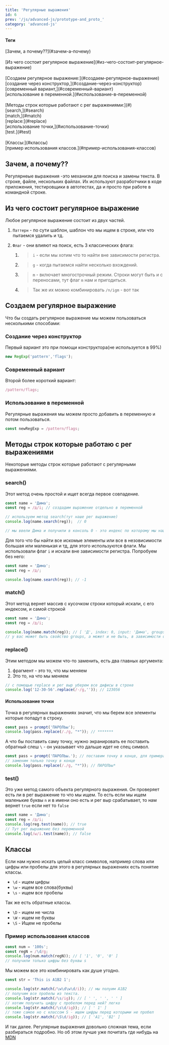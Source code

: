 ```yaml
---
title: 'Регулярные выражения'
id: 6
prev: '/js/advanced-js/prototype-and_proto_'
category: 'advanced-js'
---
```


<div className = 'mdHead'>

#### Теги

<div className = 'tag_js'>[Зачем, а почему??](#зачем-а-почему)</div> <br/>
<div className = 'tag_js'>[Из чего состоит регулярное выражение](#из-чего-состоит-регулярное-выражение)</div> <br/>
<div className = 'tag_js'>[Создаем регулярное выражение:](#создаем-регулярное-выражение)</div>
<div className = 'mini_tag_js'>[создание через конструктор,](#создание-через-конструктор)</div>
<div className = 'mini_tag_js'>[современный вариант,](#современный-вариант)</div>
<div className = 'mini_tag_js'>[использование в переменной.](#использование-в-переменной)</div> <br/>
<div className = 'tag_js'>[Методы строк которые работают с рег выражениями:](#)</div>
<div className = 'mini_tag_js'>[search,](#search)</div>
<div className = 'mini_tag_js'>[match,](#match)</div>
<div className = 'mini_tag_js'>[replace:](#replace)</div>
<div className = 'mini_tag_js'>[использование точки,](#использование-точки)</div>
<div className = 'mini_tag_js'>[test.](#test)</div> <br/>
<div className = 'tag_js'>[Классы:](#классы)</div>
<div className = 'mini_tag_js'>[пример использования классов.](#пример-использования-классов)</div>

</div>

## Зачем, а почему??

Регулярнеые выражения -это механизм для поиска и замены текста. В строке, файле, нескольких файлах.
Их используют разработчики в коде приложения,
тестировщики в автотестах, да и просто при работе в командной строке.

## Из чего состоит регулярное выражение
Любое регулярное выражение состоит из двух частей.

1. `Паттерн` - по сути шаблон, шаблон что мы ищем в строке, или что пытаемся удалить и тд.
2. `Флаг` - они влияют на поиск, есть 3 классических флага:

    1. > `i` - если мы хотим что то найти вне зависимости регистра.

   2. >`g` - когда пытаемся найти несколько вхождений.

   3. > `m` - включает многострочный режим. Строки могут быть и с переносами, тут флаг `m` нам и пригодиться.
   4.  > Так же их можно комбинировать `/n/igm` - вот так


## Создаем регулярное выражение

Что бы создать регулярное выражение мы можем пользоваться несколькими способами:

### Создание через конструктор
Первый вариант это при помощи конструктора(не используется в 99%)
```javaScript
new RegExp('pattern','flags');
```
### Современный вариант
Второй более короткий вариант:
```javaScript
/pattern/flags;
```
### Использование в переменной
Регулярные выражения мы можем просто добавить в переменную и потом пользоваться.
```javaScript
const newRegExp = /pattern/flags;
```

## Методы строк которые работаю с рег выражениями
Некоторые методы строк которые работают с регулярными выражениями.

### search()
Этот метод очень простой и ищет всегда первое совпадение.
```javaScript
const name = 'Дима';
const reg = /д/i; // создадим выражение отдельно в переменной

// используем метод search(тут наше рег выражение)
console.log(name.search(reg));  // 0

// мы ввели Дима и получили в консоль 0 - это индекс по которому мы нашли первый результат. Если искомого элемента не будет получим -1
```
Для того что бы найти все искомые элементы или все в незовисимости большая или маленькая и тд, для этого используются флаги.
Мы использовали флаг `i` и искали вне зависимости регистра.
Попробуем без него:
```javaScript
const name = 'Дима';
const reg = /д/;

console.log(name.search(reg)); // -1

```
### match() 
Этот метод вернет массив с кусочком строки который искали, с его индексом, и самой строкой
```javaScript
const name = 'Дима';
const reg = /д/i; 

console.log(name.match(reg)); // [ 'Д', index: 0, input: 'Дима', groups: undefined ]
// у вас может быть свойство groups, а может и не быть, в зависимости от вашего браузера, не обращайте на него внимание. 
```
### replace()
Этим методом мы можем что-то заменить, есть два главных аргумента:
1. фрагмент - это то, что мы меняем
2. Это то, на что мы меняем
```javaScript
// с помощью replace и рег выр уберем все дифисы в строке
console.log('12-30-56'.replace(/-/g,'')); // 123056
```  
#### Использование точки
Точка в регулярных выражениях значит, что мы берем все элементы которые попадут в строку.
```javaScript
const pass = prompt('ПАРОЛЬы');
console.log(pass.replace(/./g, "*")); // *******
```
А что бы поставить саму точку, нужно экранировать ее поставить обратный слеш `\` - он указывает что дальше идет не спец символ.
```javaScript
const pass = prompt('ПАРОЛЬы.'); // поставим точку в конце, для примера
// заменим только точку в конце
console.log(pass.replace(/./g, "*")); // ПАРОЛЬы*
```
### test()
Это уже метод самого объекта регулярного выражения. Он проверяет есть ли в рег выражение то что мы ищем.
То есть если мы ищем маленькие буквы `n` и в имени оно есть и рег выр срабатывает, то нам вернет `true` если нет то `false`
```javaScript
const name = 'Дима';
const reg = /д/i;
console.log(reg.test(name)); // true
// Тут рег выражение без переменной
console.log(/ы/i.test(name)); // false
```
## Классы
Если нам нужно искать целый класс символов, например слова или цифры или пробелы для этого в регулярных выражениях есть понятие классы.

- `\d` - ищем цифры
- `\w` - ищем все слова(буквы)
- `\s` - ищем все пробелы

Так же есть обратные классы.

- `\D` - ищем не числа
- `\W` - ищем не буквы
- `\S` - Ищем не пробелы

### Пример использования классов
```javaScript
const num = '100s';
const regN = /\d/g;
console.log(num.match(regN)); // [ '1', '0', '0' ]
// получили только цифры без буквы s
```
Мы можем все это комбинировать как душе угодно.
```javaScript
const str = 'This is A1B2 1';

console.log(str.match(/\w\d\w\d/i)); // мы полуим A1B2
// получим все пробелы из текста.
console.log(str.match(/\s/ig)); // [ ' ', ' ', ' ' ]
// хотим получить цифру с пробелом перед ней? легко
console.log(str.match(/\s\d/ig)); // [ ' 1' ]
// тоже самое но с классом S - ищем цифры перед которыми не пробел
console.log(str.match(/\S\d/ig)); // [ 'A1', 'B2' ]
```
И так далее. Регулярные выражения довольно сложная тема, если разбираться подробно. Но об этом лучше уже почитать где нибудь на  <a className ='link_js' target= "_blank" href="https://developer.mozilla.org/ru/docs/Web/JavaScript/Guide/Regular_Expressions"> MDN </a>
